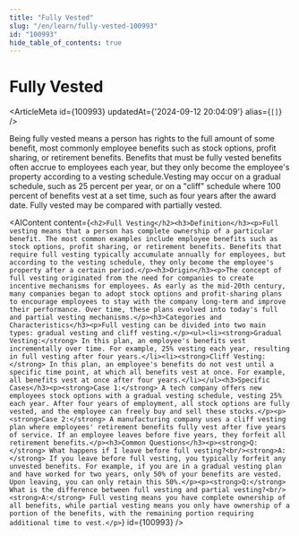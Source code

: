 ```yaml
---
title: "Fully Vested"
slug: "/en/learn/fully-vested-100993"
id: "100993"
hide_table_of_contents: true
---
```



# Fully Vested

<ArticleMeta id={100993} updatedAt={'2024-09-12 20:04:09'} alias={`[]`} />
<div className='border-solid border-b border-t-0 my-4 border-[var(--ifm-color-gray-300)]' />

Being fully vested means a person has rights to the full amount of some benefit, most commonly employee benefits such as stock options, profit sharing, or retirement benefits. Benefits that must be fully vested benefits often accrue to employees each year, but they only become the employee's property according to a vesting schedule.Vesting may occur on a gradual schedule, such as 25 percent per year, or on a "cliff" schedule where 100 percent of benefits vest at a set time, such as four years after the award date. Fully vested may be compared with partially vested.

<AIContent content={`<h2>Full Vesting</h2><h3>Definition</h3><p>Full vesting means that a person has complete ownership of a particular benefit. The most common examples include employee benefits such as stock options, profit sharing, or retirement benefits. Benefits that require full vesting typically accumulate annually for employees, but according to the vesting schedule, they only become the employee's property after a certain period.</p><h3>Origin</h3><p>The concept of full vesting originated from the need for companies to create incentive mechanisms for employees. As early as the mid-20th century, many companies began to adopt stock options and profit-sharing plans to encourage employees to stay with the company long-term and improve their performance. Over time, these plans evolved into today's full and partial vesting mechanisms.</p><h3>Categories and Characteristics</h3><p>Full vesting can be divided into two main types: gradual vesting and cliff vesting.</p><ul><li><strong>Gradual Vesting:</strong> In this plan, an employee's benefits vest incrementally over time. For example, 25% vesting each year, resulting in full vesting after four years.</li><li><strong>Cliff Vesting:</strong> In this plan, an employee's benefits do not vest until a specific time point, at which all benefits vest at once. For example, all benefits vest at once after four years.</li></ul><h3>Specific Cases</h3><p><strong>Case 1:</strong> A tech company offers new employees stock options with a gradual vesting schedule, vesting 25% each year. After four years of employment, all stock options are fully vested, and the employee can freely buy and sell these stocks.</p><p><strong>Case 2:</strong> A manufacturing company uses a cliff vesting plan where employees' retirement benefits fully vest after five years of service. If an employee leaves before five years, they forfeit all retirement benefits.</p><h3>Common Questions</h3><p><strong>Q:</strong> What happens if I leave before full vesting?<br/><strong>A:</strong> If you leave before full vesting, you typically forfeit any unvested benefits. For example, if you are in a gradual vesting plan and have worked for two years, only 50% of your benefits are vested. Upon leaving, you can only retain this 50%.</p><p><strong>Q:</strong> What is the difference between full vesting and partial vesting?<br/><strong>A:</strong> Full vesting means you have complete ownership of all benefits, while partial vesting means you only have ownership of a portion of the benefits, with the remaining portion requiring additional time to vest.</p>`} id={100993} />
